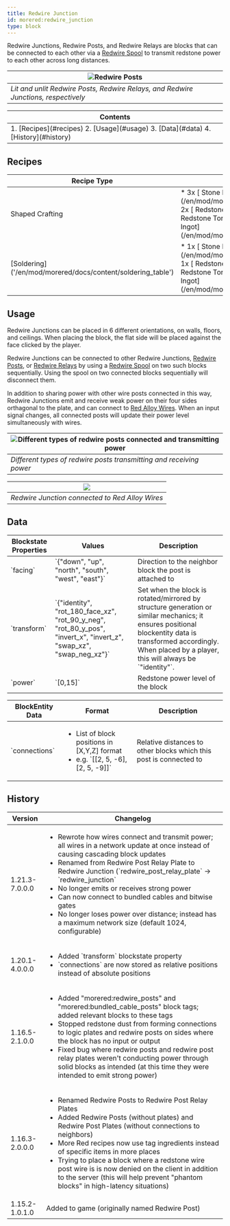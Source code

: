 ```yaml
---
title: Redwire Junction
id: morered:redwire_junction
type: block
---
```


Redwire Junctions, Redwire Posts, and Redwire Relays are blocks that can be connected to each other via a [Redwire Spool](/en/mod/morered/docs/content/wires_and_cables/redwire_spool) to transmit redstone power to each other across long distances.

| ![Redwire Posts](https://www.commoble.net/images/morered/redwire_posts_lit_unlit.png)
| ---
| _Lit and unlit Redwire Posts, Redwire Relays, and Redwire Junctions, respectively_

<table>
	<thead><tr><th>Contents</th></tr></thead>
	<tbody><tr><td>
		1. [Recipes](#recipes)
		2. [Usage](#usage)
		3. [Data](#data)
		4. [History](#history)
	</td></tr></tbody>
</table>

## Recipes

<table>
	<thead>
		<tr>
			<th>Recipe Type</th>
			<th>Ingredients</th>
			<th>Output</th>
			<th>Example</th>
		</tr>
	</thead>
	<tbody>
		<tr>
			<td>Shaped Crafting</td>
			<td style={{width: '30%'}}>
				* 3x [<ModAsset width={32} height={32} location='morered:stone_plate'/> Stone Plate](/en/mod/morered/docs/content/building_and_crafting/stone_plate)
				* 2x [<ModAsset width={32} height={32} location='redstone'/> Redstone Dust](https://minecraft.wiki/Redstone_Dust)
				* 1x [<ModAsset width={32} height={32} location='iron_ingot'/> Redstone Torch](https://minecraft.wiki/Iron_Ingot)
				* 1x [<ModAsset width={32} height={32} location='morered:red_alloy_ingot'/> Red Alloy Ingot](/en/mod/morered/docs/content/building_and_crafting/red_alloy_ingot)
			</td>
			<td>
				* 1x Redwire Junction
			</td>
			<td>
				![Shaped Crafting Recipe for Redwire Junction](https://commoble.s3.us-east-1.amazonaws.com/images/morered/recipes/redwire_post_relay_plate_recipe.png)
			</td>
		</tr>
		<tr>
			<td>[Soldering]('/en/mod/morered/docs/content/soldering_table')</td>
			<td style={{width: '30%'}}>
				* 1x [<ModAsset width={32} height={32} location='morered:stone_plate'/> Stone Plate](/en/mod/morered/docs/content/building_and_crafting/stone_plate)
				* 1x [<ModAsset width={32} height={32} location='redstone'/> Redstone Dust](https://minecraft.wiki/Redstone_Dust)
				* 1x [<ModAsset width={32} height={32} location='iron_ingot'/> Redstone Torch](https://minecraft.wiki/Iron_Ingot)
				* 1x [<ModAsset width={32} height={32} location='morered:red_alloy_ingot'/> Red Alloy Ingot](/en/mod/morered/docs/content/building_and_crafting/red_alloy_ingot)
			</td>
			<td>
				* 1x Redwire Junction
			</td>
			<td>
				![Soldering Recipe for Redwire Junction](https://commoble.s3.us-east-1.amazonaws.com/images/morered/recipes/redwire_post_relay_plate_from_gatecrafting.png)
			</td>
		</tr>
	</tbody>
</table>

## Usage

Redwire Junctions can be placed in 6 different orientations, on walls, floors, and ceilings. When placing the block, the flat side will be placed against the face clicked by the player.

Redwire Junctions can be connected to other Redwire Junctions,
[Redwire Posts](/en/mod/morered/docs/content/wires_and_cables/redwire_post),
or [Redwire Relays](/en/mod/morered/docs/content/wires_and_cables/redwire_relay)
by using a [Redwire Spool](/en/mod/morered/docs/content/wires_and_cables/redwire_spool) on two such blocks sequentially.
Using the spool on two connected blocks sequentially will disconnect them.

In addition to sharing power with other wire posts connected in this way,
Redwire Junctions emit and receive weak power on their four sides orthagonal to the plate,
and can connect to [Red Alloy Wires](/en/mod/morered/docs/content/wires_and_cables/red_alloy_wire).
When an input signal changes, all connected posts will update their power level simultaneously with wires.

| ![Different types of redwire posts connected and transmitting power](https://www.commoble.net/images/morered/redwire_posts.png)
| ---
| _Different types of redwire posts transmitting and receiving power_

| ![](https://www.commoble.net/images/morered/redwire_junction_with_wires.png)
| ---
| _Redwire Junction connected to Red Alloy Wires_

## Data

<table>
	<thead><tr><th>Blockstate Properties</th><th>Values</th><th>Description</th></tr></thead>
	<tbody>
		<tr><td>`facing`</td><td>`{"down", "up", "north", "south", "west", "east"}`</td><td>Direction to the neighbor block the post is attached to</td></tr>
		<tr><td>`transform`</td><td>`{"identity", "rot_180_face_xz", "rot_90_y_neg", "rot_80_y_pos", "invert_x", "invert_z", "swap_xz", "swap_neg_xz"}`</td><td>Set when the block is rotated/mirrored by structure generation or similar mechanics; it ensures positional blockentity data is transformed accordingly. When placed by a player, this will always be `"identity"`.</td></tr>
		<tr><td>`power`</td><td>`[0,15]`</td><td>Redstone power level of the block</td></tr>
	</tbody>
</table>

<table>
	<thead><tr><th>BlockEntity Data</th><th>Format</th><th>Description</th></tr></thead>
	<tbody>
		<tr>
			<td>`connections`</td>
			<td><ul><li>List of block positions in [X,Y,Z] format</li><li>e.g. `[[2, 5, -6], [2, 5, -9]]`</li></ul></td>
			<td>Relative distances to other blocks which this post is connected to</td>
		</tr>
	</tbody>
</table>

## History
<table>
	<thead><tr><th>Version</th><th>Changelog</th></tr></thead>
	<tbody>
		<tr>
			<td>1.21.3-7.0.0.0</td>
			<td>
				<ul>
					<li>Rewrote how wires connect and transmit power; all wires in a network update at once instead of causing cascading block updates</li>
					<li>Renamed from Redwire Post Relay Plate to Redwire Junction (`redwire_post_relay_plate` -> `redwire_junction`</li>
					<li>No longer emits or receives strong power</li>
					<li>Can now connect to bundled cables and bitwise gates</li>
					<li>No longer loses power over distance; instead has a maximum network size (default 1024, configurable)</li>
				</ul>
			</td>
		</tr>
		<tr>
			<td>1.20.1-4.0.0.0</td>
			<td>
				<ul>
					<li>Added `transform` blockstate property</li>
					<li>`connections` are now stored as relative positions instead of absolute positions</li>
				</ul>
			</td>
		</tr>
		<tr>
			<td>1.16.5-2.1.0.0</td>
			<td>
				<ul>
					<li>Added "morered:redwire_posts" and "morered:bundled_cable_posts" block tags; added relevant blocks to these tags</li>
					<li>Stopped redstone dust from forming connections to logic plates and redwire posts on sides where the block has no input or output</li>
					<li>Fixed bug where redwire posts and redwire post relay plates weren't conducting power through solid blocks as intended (at this time they were intended to emit strong power)</li>
				</ul>
			</td>
		</tr>
		<tr>
			<td>1.16.3-2.0.0.0</td>
			<td>
				<ul>
					<li>Renamed Redwire Posts to Redwire Post Relay Plates</li>
					<li>Added Redwire Posts (without plates) and Redwire Post Plates (without connections to neighbors)</li>
					<li>More Red recipes now use tag ingredients instead of specific items in more places</li>
					<li>Trying to place a block where a redstone wire post wire is is now denied on the client in addition to the server (this will help prevent "phantom blocks" in high-latency situations)</li>
				</ul>
			</td>
		</tr>
		<tr><td>1.15.2-1.0.1.0</td><td>Added to game (originally named Redwire Post)</td></tr>
	</tbody>
</table>
